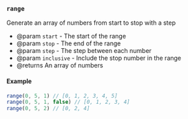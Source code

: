 ### `range`

Generate an array of numbers from start to stop with a step

- @param `start` - The start of the range
- @param `stop` - The end of the range
- @param `step` - The step between each number
- @param `inclusive` - Include the stop number in the range
- @returns An array of numbers

#### Example

```ts
range(0, 5, 1) // [0, 1, 2, 3, 4, 5]
range(0, 5, 1, false) // [0, 1, 2, 3, 4]
range(0, 5, 2) // [0, 2, 4]
```
